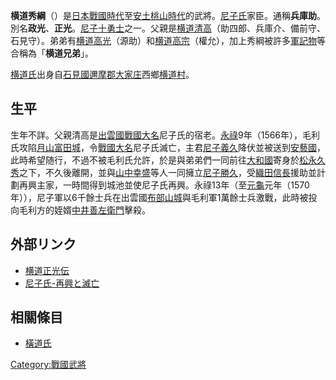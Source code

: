 {{unreferenced|time=2015-11-29T08:16:32+00:00}}
{{japanese|japanese=横道 秀綱|kana=よこじ／よこみち ひでつな|romaji=Yokoji / Yokomichi Hidetsuna}}
'''横道秀綱'''（{{bd|？||1570年}}）是[[日本戰國時代|日本戰國時代]]至[[安土桃山時代|安土桃山時代]]的武將。[[尼子氏|尼子氏]]家臣。通稱'''兵庫助'''。別名'''政光'''、'''正光'''。[[尼子十勇士|尼子十勇士]]之一。父親是[[横道清高|横道清高]]（助四郎、兵庫介、備前守、石見守）。弟弟有[[横道高光|横道高光]]（源助）和[[横道高宗|横道高宗]]（權允），加上秀綱被許多[[軍記物|軍記物]]等合稱為「'''横道兄弟'''」。

[[横道氏|横道氏]]出身自[[石見國|石見國]][[邇摩郡|邇摩郡]][[大家庄|大家庄]]西鄉[[横道村|横道村]]。

== 生平 ==
生年不詳。父親清高是[[出雲國|出雲國]][[戰國大名|戰國大名]]尼子氏的宿老。[[永祿|永祿]]9年（1566年），毛利氏攻陷[[月山富田城|月山富田城]]，令[[戰國大名|戰國大名]]尼子氏滅亡，主君[[尼子義久|尼子義久]]降伏並被送到[[安藝國|安藝國]]，此時希望随行，不過不被毛利氏允許，於是與弟弟們一同前往[[大和國|大和國]]寄身於[[松永久秀|松永久秀]]之下，不久後離開，並與[[山中幸盛|山中幸盛]]等人一同擁立[[尼子勝久|尼子勝久]]，受[[織田信長|織田信長]]援助並計劃再興主家，一時間得到城池並使尼子氏再興。永祿13年（至[[元龜|元龜]]元年（1570年）），尼子軍以6千餘士兵在出雲國[[布部山城|布部山城]]與毛利軍1萬餘士兵激戰，此時被投向毛利方的姪婿[[中井善左衛門|中井善左衛門]]擊殺。

== 外部リンク ==
*[http://www.asahi-net.or.jp/~ue7t-mto/hongi_busho_masamitu.htm 横道正光伝] {{Wayback|url=http://www.asahi-net.or.jp/~ue7t-mto/hongi_busho_masamitu.htm |date=20160304195419 }}
*[http://www2.harimaya.com/amago/am_saiko.html 尼子氏-再興と滅亡] {{Wayback|url=http://www2.harimaya.com/amago/am_saiko.html |date=20190108160736 }}

== 相關條目 ==
*[[橫道氏|橫道氏]]

[[Category:戰國武將|Category:戰國武將]]